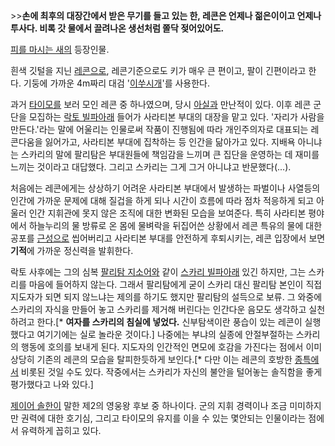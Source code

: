 >>'''손에 최후의 대장간에서 받은 무기를 들고 있는 한, 레콘은 언제나 젊은이이고 언제나 투사다. 비록 갓 물에서 끌려나온 생선처럼 쫄닥 젖어있어도.'''

[[피를 마시는 새]]의 등장인물.

흰색 깃털을 지닌 [[레콘]]으로, 레콘기준으로도 키가 매우 큰 편이고, 팔이 긴편이라고 한다. 기둥에 가까운 4m짜리 대검 '[[이쑤시개]]'를 사용한다.

과거 [[타이모]]를 보러 모인 레콘 중 하나였으며, 당시 [[아실]]과 만난적이 있다.
이후 레콘 군단을 모집하는 [[락토 빌파]]아래 들어가 사라티본 부대의 대장을 맡고 있다. '자리가 사람을 만든다.'라는 말에 어울리는 인물로써 작품이 진행됨에 따라 개인주의자로 대표되는 레콘다움을 잃어가고, 사라티본 부대에 집착하는 등 인간을 닮아가고 있다. 지배욕 아니냐는 스카리의 말에 팔리탐은 부대원들에 책임감을 느끼며 큰 집단을 운영하는 데 재미를 느끼는 것이라고 대답했다. 그리고 스카리는 그게 그거 아니냐고 반문했다(...).

처음에는 레콘에게는 상상하기 어려운 사라티본 부대에서 발생하는 파벌이나 사열등의 인간에 가까운 문제에 대해 질겁을 하게 되나 시간이 흐름에 따라 점차 적응하게 되고 아울러 인간 지휘관에 못지 않은 조직에 대한 변화된 모습을 보여준다. 특히 사라티본 평야에서 하늘누리의 물 방류로 온 몸에 물벼락을 뒤집어쓴 상황에서 레콘 특유의 물에 대한 공포를 [[근성]]으로 씹어버리고 사라티본 부대를 안전하게 후퇴시키는, 레콘 입장에서 보면 '''기적'''에 가까운 정신력을 발휘한다. 

락토 사후에는 그의 심복 [[팔리탐 지소어]]와 같이 [[스카리 빌파]]아래 있긴 하지만, 그는 스카리를 마음에 들어하지 않는다. 그래서 팔리탐에게 굳이 스카리 대신 팔리탐 본인이 직접 지도자가 되면 되지 않느냐는 제의를 하기도 했지만 팔리탐의 설득으로 보류. 그 와중에 스카리의 자식을 만들어 놓고 스카리를 제거해 버린다는 인간다운 음모도 생각하고 실천하려고 한다.[* '''여자를 스카리의 침실에 넣었다.''' 신부탐색이란 풍습이 있는 레콘이 실행했다고 여기기에는 실로 놀라운 것이다.] 나중에는 부냐의 실종에 안절부절하는 스카리의 행동에 호의를 보내게 된다. 지도자의 인간적인 면모에 호감을 가진다는 점에서 이미 상당히 기존의 레콘의 모습을 탈피한듯하게 보인다.[* 다만 이는 레콘의 호방한 [[종특]]에서 비롯된 것일 수도 있다. 작중에서는 스카리가 자신의 불안을 털어놓는 솔직함을 좋게 평가했다고 나와 있다.]

[[제이어 솔한]]이 말한 제2의 영웅왕 후보 중 하나이다. 군의 지휘 경력이나 조금 미미하지만 권력에 대한 호기심, 그리고 타이모의 유지를 이을 수 있는 몇안되는 인물이라는 점에서 유력하게 꼽히고 있다.

